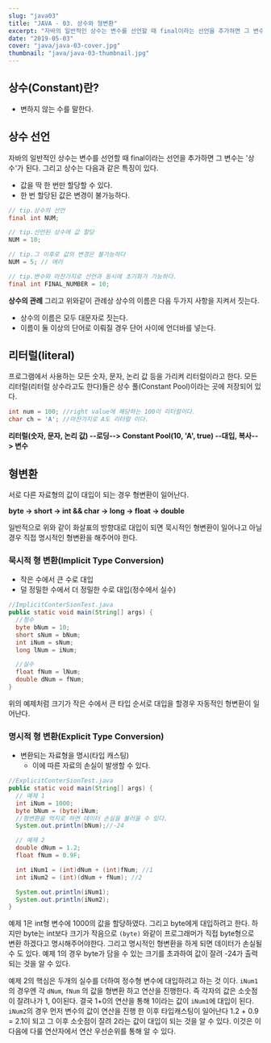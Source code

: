 ```yaml
---
slug: "java03"
title: "JAVA - 03. 상수와 형변환"
excerpt: "자바의 일반적인 상수는 변수를 선언할 때 final이라는 선언을 추가하면 그 변수는 '상수'가 된다. 그리고 상수는 다음과 같은 특징이 있다."
date: "2019-05-03"
cover: "java/java-03-cover.jpg"
thumbnail: "java/java-03-thumbnail.jpg"
---
```


## 상수(Constant)란?

- 변하지 않는 수를 말한다. <!-- more -->

## 상수 선언

자바의 일반적인 상수는 변수를 선언할 때 final이라는 선언을 추가하면 그 변수는 '상수'가 된다. 그리고 상수는 다음과 같은 특징이 있다.

- 값을 딱 한 번만 할당할 수 있다.
- 한 번 할당된 값은 변경이 불가능하다.

```java
// tip.상수의 선언
final int NUM;

// tip.선언된 상수에 값 할당
NUM = 10;

// tip.그 이후로 값의 변경은 불가능하다
NUM = 5; // 에러

// tip.변수와 마찬가지로 선언과 동시에 초기화가 가능하다.
final int FINAL_NUMBER = 10;
```

**상수의 관례**
그리고 위와같이 관례상 상수의 이름은 다음 두가지 사항을 지켜서 짓는다.

- 상수의 이름은 모두 대문자로 짓는다.
- 이름이 둘 이상의 단어로 이뤄질 경우 단어 사이에 언더바를 넣는다.

## 리터럴(literal)

프로그램에서 사용하는 모든 숫자, 문자, 논리 값 등을 가리켜 리터럴이라고 한다. 모든 리터럴(리터럴 상수라고도 한다)들은 상수 풀(Constant Pool)이라는 곳에 저장되어 있다.

```java
int num = 100; //right value에 해당하는 100이 리터럴이다.
char ch = 'A'; //마찬가지로 A도 리터럴 이다.
```

**리터럴(숫자, 문자, 논리 값) --로딩--> Constant Pool(10, 'A', true) --대입, 복사--> 변수**

## 형변환

서로 다른 자료형의 값이 대입이 되는 경우 형변환이 일어난다.

**byte -> short -> int && char -> long -> float -> double**

일반적으로 위와 같이 화살표의 방향대로 대입이 되면 묵시적인 형변환이 일어나고 아닐 경우 직접 명시적인 형변환을 해주어야 한다.

### 묵시적 형 변환(Implicit Type Conversion)

- 작은 수에서 큰 수로 대입
- 덜 정밀한 수에서 더 정밀한 수로 대입(정수에서 실수)

```java
//ImplicitConterSionTest.java
public static void main(String[] args) {
  //정수
  byte bNum = 10;
  short sNum = bNum;
  int iNum = sNum;
  long lNum = iNum;

  //실수
  float fNum = lNum;
  double dNum = fNum;
}
```

위의 예제처럼 크기가 작은 수에서 큰 타입 순서로 대입을 할경우 자동적인 형변환이 일어난다.

### 명시적 형 변환(Explicit Type Conversion)

- 변환되는 자료형을 명시(타입 캐스팅)
  - 이에 따른 자료의 손실이 발생할 수 있다.

```java
//ExplicitConterSionTest.java
public static void main(String[] args) {
  // 예제 1
  int iNum = 1000;
  byte bNum = (byte)iNum;
  //형변환을 억지로 하면 데이터 손실을 불러올 수 있다.
  System.out.println(bNum);//-24

  // 예제 2
  double dNum = 1.2;
  float fNum = 0.9F;

  int iNum1 = (int)dNum + (int)fNum; //1
  int iNum2 = (int)(dNum + fNum); //2

  System.out.println(iNum1);
  System.out.println(iNum2);
}
```

예제 1은 int형 변수에 1000의 값을 할당하였다. 그리고 byte에게 대입하려고 한다. 하지만 byte는 int보다 크기가 작음으로 `(byte)` 와같이 프로그래머가 직접 byte형으로 변환 하겠다고 명시해주어야한다. 그리고 명시적인 형변환을 하게 되면 데이터가 손실될 수 도 있다. 예제 1의 경우 byte가 담을 수 있는 크기를 초과하여 값이 잘려 -24가 출력 되는 것을 알 수 있다.

예제 2의 핵심은 두개의 실수를 더하여 정수형 변수에 대입하려고 하는 것 이다. `iNum1`의 경우엔 각 `dNum`, `fNum` 의 값을 형변환 하고 연산을 진행한다. 즉 각자의 값은 소숫점이 잘려나가 1, 0이된다. 결국 1+0의 연산을 통해 1이라는 값이 `iNum1`에 대입이 된다. `iNum2`의 경우 먼저 변수의 값이 연산을 진행 한 이후 타입캐스팅이 일어난다 1.2 + 0.9 = 2.1이 되고 그 이후 소숫점이 잘려 2라는 값이 대입이 되는 것을 알 수 있다. 이것은 이 다음에 다룰 연산자에서 연산 우선순위를 통해 알 수 있다.
